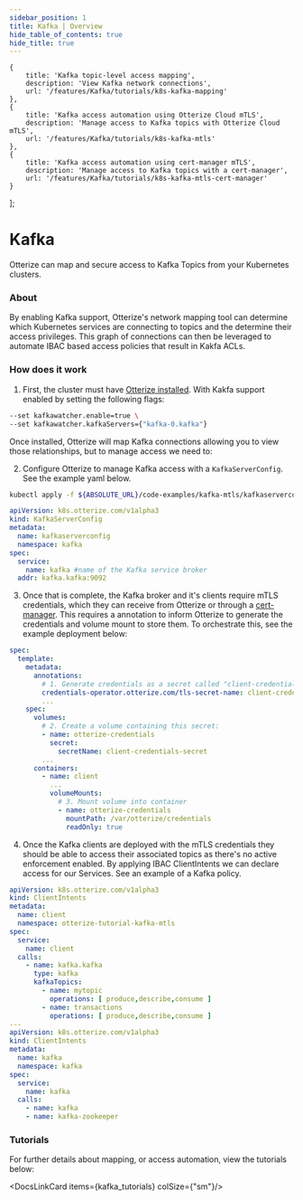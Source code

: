```yaml
---
sidebar_position: 1
title: Kafka | Overview
hide_table_of_contents: true
hide_title: true
---
```



    {
        title: 'Kafka topic-level access mapping',
        description: 'View Kafka network connections',
        url: '/features/Kafka/tutorials/k8s-kafka-mapping'
    },
    {
        title: 'Kafka access automation using Otterize Cloud mTLS',
        description: 'Manage access to Kafka topics with Otterize Cloud mTLS',
        url: '/features/Kafka/tutorials/k8s-kafka-mtls'
    },
    {
        title: 'Kafka access automation using cert-manager mTLS',
        description: 'Manage access to Kafka topics with a cert-manager',
        url: '/features/Kafka/tutorials/k8s-kafka-mtls-cert-manager'
    }
];

# Kafka

Otterize can map and secure access to Kafka Topics from your Kubernetes clusters.

### About

By enabling Kafka support, Otterize's network mapping tool can determine which Kubernetes services are connecting to topics and the determine their access privileges. This graph of connections can then be leveraged to automate IBAC based access policies that result in Kakfa ACLs.

### How does it work

1. First, the cluster must have [Otterize installed](/overview/installation). With Kakfa support enabled by setting the following flags:

```bash
--set kafkawatcher.enable=true \
--set kafkawatcher.kafkaServers={"kafka-0.kafka"}
```

Once installed, Otterize will map Kafka connections allowing you to view those relationships, but to manage access we need to:

2. Configure Otterize to manage Kafka access with a `KafkaServerConfig`. See the example yaml below.

```bash
kubectl apply -f ${ABSOLUTE_URL}/code-examples/kafka-mtls/kafkaserverconfig.yaml
```

```yaml
apiVersion: k8s.otterize.com/v1alpha3
kind: KafkaServerConfig
metadata:
  name: kafkaserverconfig
  namespace: kafka
spec:
  service:
    name: kafka #name of the Kafka service broker
  addr: kafka.kafka:9092
```


3. Once that is complete, the Kafka broker and it's clients require mTLS credentials, which they can receive from Otterize or through a [cert-manager](/features/Kafka/tutorials/k8s-kafka-mtls-cert-manager). This requires a annotation to inform Otterize to generate the credentials and volume mount to store them. To orchestrate this, see the example deployment below:

```yaml
spec:
  template:
    metadata:
      annotations:
        # 1. Generate credentials as a secret called "client-credentials-secret":
        credentials-operator.otterize.com/tls-secret-name: client-credentials-secret
        ...
    spec:
      volumes:
        # 2. Create a volume containing this secret:
        - name: otterize-credentials
          secret:
            secretName: client-credentials-secret
        ...
      containers:
        - name: client
          ...
          volumeMounts:
            # 3. Mount volume into container
            - name: otterize-credentials
              mountPath: /var/otterize/credentials
              readOnly: true
```

4. Once the Kafka clients are deployed with the mTLS credentials they should be able to access their associated topics as there's no active enforcement enabled. By applying IBAC ClientIntents we can declare access for our Services. See an example of a Kafka policy.

```yaml
apiVersion: k8s.otterize.com/v1alpha3
kind: ClientIntents
metadata:
  name: client
  namespace: otterize-tutorial-kafka-mtls
spec:
  service:
    name: client
  calls:
    - name: kafka.kafka
      type: kafka
      kafkaTopics:
        - name: mytopic
          operations: [ produce,describe,consume ]
        - name: transactions
          operations: [ produce,describe,consume ]
---
apiVersion: k8s.otterize.com/v1alpha3
kind: ClientIntents
metadata:
  name: kafka
  namespace: kafka
spec:
  service:
    name: kafka
  calls:
    - name: kafka
    - name: kafka-zookeeper
```
### Tutorials

For further details about mapping, or access automation, view the tutorials below:

<DocsLinkCard items={kafka_tutorials} colSize={"sm"}/>

